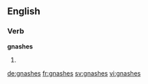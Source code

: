 ==English==

===Verb===
'''gnashes'''
# {{en-third-person singular of|gnash}}

[[de:gnashes]]
[[fr:gnashes]]
[[sv:gnashes]]
[[vi:gnashes]]